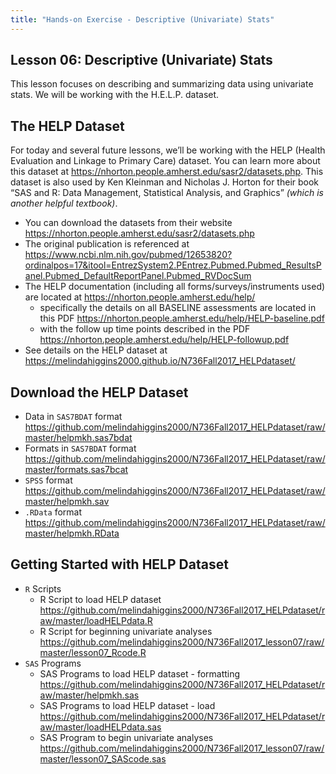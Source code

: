 ```yaml
---
title: "Hands-on Exercise - Descriptive (Univariate) Stats"
---
```


## Lesson 06: Descriptive (Univariate) Stats

This lesson focuses on describing and summarizing data using univariate stats. We will be working with the H.E.L.P. dataset.

## The HELP Dataset 

For today and several future lessons, we'll be working with the HELP (Health Evaluation and Linkage to Primary Care) dataset. You can learn more about this dataset at [https://nhorton.people.amherst.edu/sasr2/datasets.php](https://nhorton.people.amherst.edu/sasr2/datasets.php). This dataset is also used by Ken Kleinman and Nicholas J. Horton for their book "SAS and R: Data Management, Statistical Analysis, and Graphics" _(which is another helpful textbook)_.

* You can download the datasets from their website [https://nhorton.people.amherst.edu/sasr2/datasets.php](https://nhorton.people.amherst.edu/sasr2/datasets.php)
* The original publication is referenced at [https://www.ncbi.nlm.nih.gov/pubmed/12653820?ordinalpos=17&itool=EntrezSystem2.PEntrez.Pubmed.Pubmed_ResultsPanel.Pubmed_DefaultReportPanel.Pubmed_RVDocSum](https://www.ncbi.nlm.nih.gov/pubmed/12653820?ordinalpos=17&itool=EntrezSystem2.PEntrez.Pubmed.Pubmed_ResultsPanel.Pubmed_DefaultReportPanel.Pubmed_RVDocSum)
* The HELP documentation (including all forms/surveys/instruments used) are located at [https://nhorton.people.amherst.edu/help/](https://nhorton.people.amherst.edu/help/)
    - specifically the details on all BASELINE assessments are located in this PDF [https://nhorton.people.amherst.edu/help/HELP-baseline.pdf](https://nhorton.people.amherst.edu/help/HELP-baseline.pdf)
    - with the follow up time points described in the PDF [https://nhorton.people.amherst.edu/help/HELP-followup.pdf](https://nhorton.people.amherst.edu/help/HELP-followup.pdf)
    
* See details on the HELP dataset at [https://melindahiggins2000.github.io/N736Fall2017_HELPdataset/](https://melindahiggins2000.github.io/N736Fall2017_HELPdataset/)

## Download the HELP Dataset

* Data in `SAS7BDAT` format [https://github.com/melindahiggins2000/N736Fall2017_HELPdataset/raw/master/helpmkh.sas7bdat](https://github.com/melindahiggins2000/N736Fall2017_HELPdataset/raw/master/helpmkh.sas7bdat)
* Formats in `SAS7BDAT` format [https://github.com/melindahiggins2000/N736Fall2017_HELPdataset/raw/master/formats.sas7bcat](https://github.com/melindahiggins2000/N736Fall2017_HELPdataset/raw/master/formats.sas7bcat)
* `SPSS` format [https://github.com/melindahiggins2000/N736Fall2017_HELPdataset/raw/master/helpmkh.sav](https://github.com/melindahiggins2000/N736Fall2017_HELPdataset/raw/master/helpmkh.sav)
* `.RData` format [https://github.com/melindahiggins2000/N736Fall2017_HELPdataset/raw/master/helpmkh.RData](https://github.com/melindahiggins2000/N736Fall2017_HELPdataset/raw/master/helpmkh.RData)


## Getting Started with HELP Dataset

* `R` Scripts
    - R Script to load HELP dataset [https://github.com/melindahiggins2000/N736Fall2017_HELPdataset/raw/master/loadHELPdata.R](https://github.com/melindahiggins2000/N736Fall2017_HELPdataset/raw/master/loadHELPdata.R)
    - R Script for beginning univariate analyses [https://github.com/melindahiggins2000/N736Fall2017_lesson07/raw/master/lesson07_Rcode.R](https://github.com/melindahiggins2000/N736Fall2017_lesson07/raw/master/lesson07_Rcode.R)
    
* `SAS` Programs
    - SAS Programs to load HELP dataset - formatting [https://github.com/melindahiggins2000/N736Fall2017_HELPdataset/raw/master/helpmkh.sas](https://github.com/melindahiggins2000/N736Fall2017_HELPdataset/raw/master/helpmkh.sas)
    - SAS Programs to load HELP dataset - load [https://github.com/melindahiggins2000/N736Fall2017_HELPdataset/raw/master/loadHELPdata.sas](https://github.com/melindahiggins2000/N736Fall2017_HELPdataset/raw/master/loadHELPdata.sas)
    - SAS Program to begin univariate analyses [https://github.com/melindahiggins2000/N736Fall2017_lesson07/raw/master/lesson07_SAScode.sas](https://github.com/melindahiggins2000/N736Fall2017_lesson07/raw/master/lesson07_SAScode.sas)
    
    
